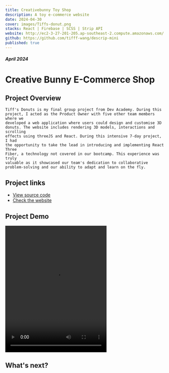 ```yaml
---
title: Creativebunny Toy Shop
description: A toy e-commerce website
date: 2024-04-30
cover: images/Tiffs-donut.png
stacks: React | Firebase | SCSS | Strip API
website: http://ec2-3-27-201-205.ap-southeast-2.compute.amazonaws.com/
github: https://github.com/tifff-wang/descrip-mini
published: true
---
```


##### April 2024

# Creative Bunny E-Commerce Shop

## Project Overview

    Tiff's Donuts is my final group project from Dev Academy. During this
    project, I acted as the Product Owner with five other team members where we
    developed a web application where users could design and customise 3D
    donuts. The website includes rendering 3D models, interactions and scrolling
    effects using threeJS and React. During this intensive 7-day project, I had
    the opportunity to take the lead in introducing and implementing React Three
    Fiber, a technology not covered in our bootcamp. This experience was truly
    valuable as it showcased our team's dedication to collaborative
    problem-solving and our ability to adapt and learn on the fly.

## Project links

-   [View source code](https://github.com/tifff-wang/Tiffs-3D-Donuts-ThreeJS/tree/deploy/?target=_blank) 
-   [Check the website](http://ec2-3-27-201-205.ap-southeast-2.compute.amazonaws.com/)

## Project Demo

<video src="/videos/Tiff-donut-demo.mp4" width="320" height="400" controls></video>

## What's next?